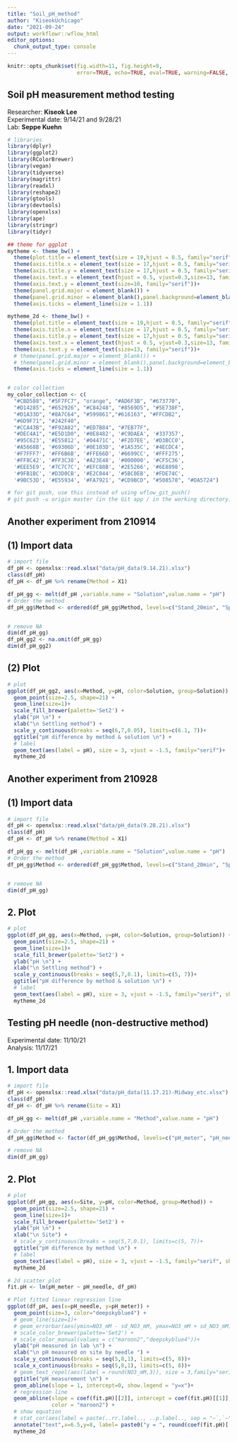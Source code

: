 ```yaml
---
title: "Soil_pH_method"
author: "KiseokUchicago"
date: "2021-09-24"
output: workflowr::wflow_html
editor_options:
  chunk_output_type: console
---
```

```r
knitr::opts_chunk$set(fig.width=11, fig.height=9,
                      error=TRUE, echo=TRUE, eval=TRUE, warning=FALSE, message=FALSE)
```

## Soil pH measurement method testing

Researcher: **Kiseok Lee** \
Experimental date: 9/14/21 and 9/28/21 \
Lab: **Seppe Kuehn**

```r
# libraries
library(dplyr)
library(ggplot2)
library(RColorBrewer)
library(vegan)
library(tidyverse)
library(magrittr)
library(readxl)
library(reshape2)
library(gtools)
library(devtools)
library(openxlsx)
library(ape)
library(stringr)
library(tidyr)

## theme for ggplot
mytheme <- theme_bw() + 
  theme(plot.title = element_text(size = 19,hjust = 0.5, family="serif")) + 
  theme(axis.title.x = element_text(size = 17,hjust = 0.5, family="serif")) + 
  theme(axis.title.y = element_text(size = 17,hjust = 0.5, family="serif")) + 
  theme(axis.text.x = element_text(hjust = 0.5, vjust=0.3,size=13, family="serif"))+
  theme(axis.text.y = element_text(size=10, family="serif"))+
  theme(panel.grid.major = element_blank()) +
  theme(panel.grid.minor = element_blank(),panel.background=element_blank(),panel.border=element_blank(),plot.background=element_blank()) +
  theme(axis.ticks = element_line(size = 1.1))

mytheme_2d <- theme_bw() + 
  theme(plot.title = element_text(size = 19,hjust = 0.5, family="serif")) + 
  theme(axis.title.x = element_text(size = 17,hjust = 0.5, family="serif")) + 
  theme(axis.title.y = element_text(size = 17,hjust = 0.5, family="serif")) + 
  theme(axis.text.x = element_text(hjust = 0.5, vjust=0.3,size=13, family="serif"))+
  theme(axis.text.y = element_text(size=13, family="serif"))+
  # theme(panel.grid.major = element_blank()) +
  # theme(panel.grid.minor = element_blank(),panel.background=element_blank(),plot.background=element_blank()) +
  theme(axis.ticks = element_line(size = 1.1))


# color collection
my_color_collection <- c(
  "#CBD588", "#5F7FC7", "orange", "#AD6F3B", "#673770", 
  "#D14285", "#652926", "#C84248", "#8569D5", "#5E738F",
  "#D1A33D", "#8A7C64", "#599861","#616163", "#FFCDB2",
  "#6D9F71", "#242F40",
  "#CCA43B", "#F92A82", "#ED7B84", "#7EB77F", 
  "#DEC4A1", "#E5D1D0", '#0E8482', '#C9DAEA', '#337357', 
  '#95C623', '#E55812', '#04471C', '#F2D7EE', '#D3BCC0', 
  '#A5668B', '#69306D', '#0E103D', '#1A535C', '#4ECDC4', 
  '#F7FFF7', '#FF6B6B', '#FFE66D', '#6699CC', '#FFF275', 
  '#FF8C42', '#FF3C38', '#A23E48', '#000000', '#CF5C36', 
  '#EEE5E9', '#7C7C7C', '#EFC88B', '#2E5266', '#6E8898', 
  '#9FB1BC', '#D3D0CB', '#E2C044', '#5BC0EB', '#FDE74C', 
  '#9BC53D', '#E55934', '#FA7921', "#CD9BCD", "#508578", "#DA5724")

# for git push, use this instead of using wflow_git_push()
# git push -u origin master (in the Git app / in the working directory)

```

## Another experiment from 210914
## (1) Import data
```r
# import file
df_pH <- openxlsx::read.xlsx("data/pH_data(9.14.21).xlsx")
class(df_pH)
df_pH <- df_pH %>% rename(Method = X1)

df_pH_gg <- melt(df_pH ,variable.name = "Solution",value.name = "pH")
# Order the method
df_pH_gg$Method <- ordered(df_pH_gg$Method, levels=c("Stand_20min", "Spin_down", "Filter_0.22um"))


# remove NA
dim(df_pH_gg)
df_pH_gg2 <- na.omit(df_pH_gg)
dim(df_pH_gg2)

```

## (2) Plot
```r
# plot
ggplot(df_pH_gg2, aes(x=Method, y=pH, color=Solution, group=Solution)) +
  geom_point(size=2.5, shape=21) +
  geom_line(size=1)+
  scale_fill_brewer(palette='Set2') +
  ylab("pH \n") +
  xlab("\n Settling method") +
  scale_y_continuous(breaks = seq(6,7,0.05), limits=c(6.1, 7))+
  ggtitle("pH difference by method & solution \n") +
  # label
  geom_text(aes(label = pH), size = 3, vjust = -1.5, family="serif")+
  mytheme_2d
```

## Another experiment from 210928

## (1) Import data
```r
# import file
df_pH <- openxlsx::read.xlsx("data/pH_data(9.28.21).xlsx")
class(df_pH)
df_pH <- df_pH %>% rename(Method = X1)

df_pH_gg <- melt(df_pH ,variable.name = "Solution",value.name = "pH")
# Order the method
df_pH_gg$Method <- ordered(df_pH_gg$Method, levels=c("Stand_20min", "Spin_down", "Filter_0.22um", "Whatman"))


# remove NA
dim(df_pH_gg)

```

## 2. Plot
```r
# plot
ggplot(df_pH_gg, aes(x=Method, y=pH, color=Solution, group=Solution)) +
  geom_point(size=2.5, shape=21) +
  geom_line(size=1)+
  scale_fill_brewer(palette='Set2') +
  ylab("pH \n") +
  xlab("\n Settling method") +
  scale_y_continuous(breaks = seq(5,7,0.1), limits=c(5, 7))+
  ggtitle("pH difference by method & solution \n") +
  # label
  geom_text(aes(label = pH), size = 3, vjust = -1.5, family="serif", show.legend  = FALSE)+
  mytheme_2d
```

## Testing pH needle (non-destructive method)
Experimental date: 11/10/21 \
Analysis: 11/17/21 \

## 1. Import data
```r
# import file
df_pH <- openxlsx::read.xlsx("data/pH_data(11.17.21)-Midway_etc.xlsx")
class(df_pH)
df_pH <- df_pH %>% rename(Site = X1)

df_pH_gg <- melt(df_pH ,variable.name = "Method",value.name = "pH")

# Order the method
df_pH_gg$Method <- factor(df_pH_gg$Method, levels=c("pH_meter", "pH_needle"))

# remove NA
dim(df_pH_gg)

```

## 2. Plot
```r
# plot
ggplot(df_pH_gg, aes(x=Site, y=pH, color=Method, group=Method)) +
  geom_point(size=2.5, shape=21) +
  geom_line(size=1)+
  scale_fill_brewer(palette='Set2') +
  ylab("pH \n") +
  xlab("\n Site") +
  # scale_y_continuous(breaks = seq(5,7,0.1), limits=c(5, 7))+
  ggtitle("pH difference by method \n") +
  # label
  geom_text(aes(label = pH), size = 3, vjust = -1.5, family="serif", show.legend  = FALSE)+
  mytheme_2d

# 2d scatter plot
fit.pH <- lm(pH_meter ~ pH_needle, df_pH)

# Plot fitted linear regression line
ggplot(df_pH, aes(x=pH_needle, y=pH_meter)) +
  geom_point(size=3, color="deepskyblue4") +
  # geom_line(size=1)+
  # geom_errorbar(aes(ymin=NO3_mM - sd_NO3_mM, ymax=NO3_mM + sd_NO3_mM), width=.05)+
  # scale_color_brewer(palette='Set2') +
  # scale_color_manual(values = c("maroon2","deepskyblue4"))+
  ylab("pH measured in lab \n") +
  xlab("\n pH measured on site by needle ") +
  scale_y_continuous(breaks = seq(5,8,1), limits=c(5, 8))+
  scale_x_continuous(breaks = seq(5,8,1), limits=c(5, 8))+
  # geom_text_repel(aes(label = round(NO3_mM,3)), size = 3,family="serif", show.legend = FALSE)+
  ggtitle("pH measurement \n") +
  geom_abline(slope = 1, intercept=0, show.legend = "y=x")+
  # regression line
  geom_abline(slope = coef(fit.pH)[[2]], intercept = coef(fit.pH)[[1]],
              color = "maroon2") +
  # show equation
  # stat_cor(aes(label = paste(..rr.label.., ..p.label.., sep = "~`,`~"))) +
  annotate("text",x=6.5,y=8, label= paste0("y = ", round(coef(fit.pH)[[1]],3),"+",round(coef(fit.pH)[[2]],3),"x"), color = "maroon2") +
  mytheme_2d



```



